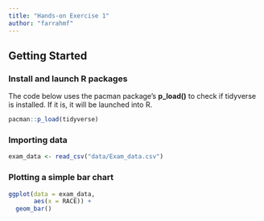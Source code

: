 ```yaml
---
title: "Hands-on Exercise 1"
author: "farrahmf"
---
```


## **Getting Started**

### Install and launch R packages

The code below uses the pacman package's **p_load()** to check if tidyverse is installed. If it is, it will be launched into R.

```r
pacman::p_load(tidyverse)
```

### Importing data

```r
exam_data <- read_csv("data/Exam_data.csv")
```

### Plotting a simple bar chart

```r
ggplot(data = exam_data,
       aes(x = RACE)) +
  geom_bar()
```
